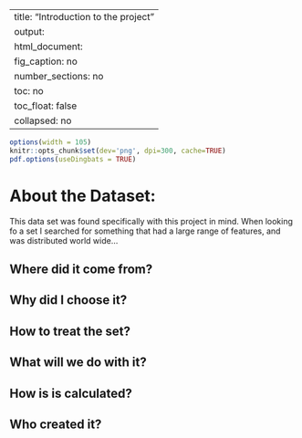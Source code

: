 
---
title: "Introduction to the project"
output: 
  html_document:
    fig_caption: no
    number_sections: no
    toc: no
    toc_float: false
    collapsed: no
---

```r
options(width = 105)
knitr::opts_chunk$set(dev='png', dpi=300, cache=TRUE)
pdf.options(useDingbats = TRUE)
```

# About the Dataset:
This data set was found specifically with this project in mind. When looking fo a set I searched for something that had a large range of features, and was distributed world wide...

## Where did it come from?
## Why did I choose it?
## How to treat the set?
## What will we do with it?
## How is is calculated?
## Who created it? 

